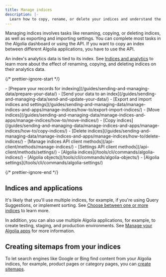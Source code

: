 ```yaml
---
title: Manage indices
description: |-
  Learn how to copy, rename, or delete your indices and understand the effect on analytics. Learn how you can build a sitemap from your index for SEO.
---
```


Managing indices involves tasks like renaming, copying, or deleting indices, as well as exporting and importing settings.
You can complete most tasks in the Algolia dashboard or using the API.
If you want to copy an index between different Algolia applications,
you have to use the API.

An index's analytics data is tied to its index.
See [Indices and analytics](/guides/sending-and-managing-data/manage-indices-and-apps/manage-indices/concepts/indices-analytics/)
to learn more about the effect of renaming, copying, and deleting indices on their analytics data.

{/* prettier-ignore-start */}

<Info>
  - [Prepare your records for indexing](/guides/sending-and-managing-data/prepare-your-data/)
  - [Send your data to an index](/guides/sending-and-managing-data/send-and-update-your-data/)
  - [Export and import indices and settings](/guides/sending-and-managing-data/manage-indices-and-apps/manage-indices/how-to/export-import-indices/)
  - [Move indices](/guides/sending-and-managing-data/manage-indices-and-apps/manage-indices/how-to/move-indices/)
  - [Copy indices](/guides/sending-and-managing-data/manage-indices-and-apps/manage-indices/how-to/copy-indices/)
  - [Delete indices](/guides/sending-and-managing-data/manage-indices-and-apps/manage-indices/how-to/delete-indices/)
  - [Manage indices API client methods](/api-client/methods/manage-indices/)
  - [Settings API client methods](/api-client/methods/settings/)
  - [Algolia indices](/tools/cli/commands/algolia-indices/)
  - [Algolia objects](/tools/cli/commands/algolia-objects/)
  - [Algolia settings](/tools/cli/commands/algolia-settings/)
</Info>

{/* prettier-ignore-end */}

## Indices and applications

It's likely that you'll use multiple indices,
for example, if you're using Query Suggestions, or implement sorting.
See [Choose between one or more indices](/guides/sending-and-managing-data/manage-indices-and-apps/manage-indices/concepts/one-or-more-indices/) to learn more.

In addition, you can also use multiple Algolia applications, for example, to create testing, staging, and production environments.
See [Manage your Algolia apps](/guides/sending-and-managing-data/manage-indices-and-apps/manage-your-apps/) for more information.

## Creating sitemaps from your indices

To let search engines like Google or Bing find content from your Algolia indices, for example, product pages or category pages,
you can [create sitemaps](/guides/sending-and-managing-data/manage-indices-and-apps/manage-indices/tutorial/generate-sitemap-from-index/).
